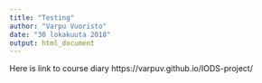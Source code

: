 ```yaml
---
title: "Testing"
author: "Varpu Vuoristo"
date: "30 lokakuuta 2018"
output: html_document
---
```


Here is link to course diary
https://varpuv.github.io/IODS-project/